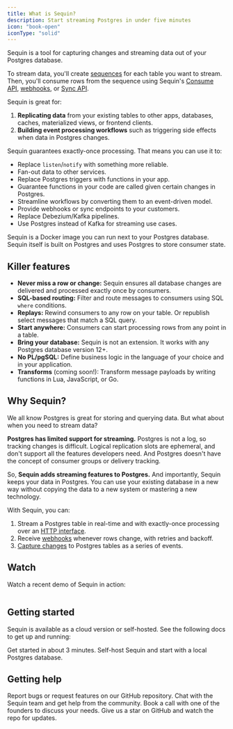 ```yaml
---
title: What is Sequin?
description: Start streaming Postgres in under five minutes
icon: "book-open"
iconType: "solid"
---
```


Sequin is a tool for capturing changes and streaming data out of your Postgres database.

To stream data, you'll create [sequences](/how-sequin-works#sequences) for each table you want to stream. Then, you'll consume rows from the sequence using Sequin's [Consume API](/how-sequin-works#consume-api), [webhooks](/how-sequin-works#webhooks), or [Sync API](/how-sequin-works#sync-api).

Sequin is great for:

1. **Replicating data** from your existing tables to other apps, databases, caches, materialized views, or frontend clients.
2. **Building event processing workflows** such as triggering side effects when data in Postgres changes.

Sequin guarantees exactly-once processing. That means you can use it to:

* Replace `listen`/`notify` with something more reliable.
* Fan-out data to other services.
* Replace Postgres triggers with functions in your app.
* Guarantee functions in your code are called given certain changes in Postgres.
* Streamline workflows by converting them to an event-driven model.
* Provide webhooks or sync endpoints to your customers.
* Replace Debezium/Kafka pipelines.
* Use Postgres instead of Kafka for streaming use cases.

Sequin is a Docker image you can run next to your Postgres database. Sequin itself is built on Postgres and uses Postgres to store consumer state.

## Killer features

- **Never miss a row or change:** Sequin ensures all database changes are delivered and processed exactly once by consumers.
- **SQL-based routing:** Filter and route messages to consumers using SQL `where` conditions.
- **Replays:** Rewind consumers to any row on your table. Or republish select messages that match a SQL query.
- **Start anywhere:** Consumers can start processing rows from any point in a table.
- **Bring your database:** Sequin is not an extension. It works with any Postgres database version 12\+.
- **No PL/pgSQL:** Define business logic in the language of your choice and in your application.
- **Transforms** (coming soon!): Transform message payloads by writing functions in Lua, JavaScript, or Go.

## Why Sequin?

We all know Postgres is great for storing and querying data. But what about when you need to stream data?

**Postgres has limited support for streaming.** Postgres is not a log, so tracking changes is difficult. Logical replication slots are ephemeral, and don't support all the features developers need. And Postgres doesn't have the concept of consumer groups or delivery tracking.

So, **Sequin adds streaming features to Postgres.** And importantly, Sequin keeps your data in Postgres. You can use your existing database in a new way without copying the data to a new system or mastering a new technology.

With Sequin, you can:

1. Stream a Postgres table in real-time and with exactly-once processing over an [HTTP interface](/how-sequin-works#consume-api).
2. Receive [webhooks](/how-sequin-works#webhooks) whenever rows change, with retries and backoff.
3. [Capture changes](/how-sequin-works#wal-pipelines) to Postgres tables as a series of events.

## Watch

Watch a recent demo of Sequin in action:

<script src="https://fast.wistia.com/embed/medias/uwj355teq0.jsonp" async></script>
<script src="https://fast.wistia.com/assets/external/E-v1.js" async></script>
<div className="wistia_responsive_padding" style={{padding: '54.37% 0 0 0', position: 'relative'}}>
  <div className="wistia_responsive_wrapper" style={{height: '100%', left: 0, position: 'absolute', top: 0, width: '100%'}}>
    <div className="wistia_embed wistia_async_uwj355teq0 seo=true videoFoam=true" style={{height: '100%', position: 'relative', width: '100%'}}>
      <div className="wistia_swatch" style={{height: '100%', left: 0, opacity: 0, overflow: 'hidden', position: 'absolute', top: 0, transition: 'opacity 200ms', width: '100%'}}>
        <img src="https://fast.wistia.com/embed/medias/uwj355teq0/swatch" style={{filter: 'blur(5px)', height: '100%', objectFit: 'contain', width: '100%'}} alt="" aria-hidden="true" onLoad="this.parentNode.style.opacity=1;" />
      </div>
    </div>
  </div>
</div>

## Getting started

Sequin is available as a cloud version or self-hosted. See the following docs to get up and running:

<Card title="Cloud Quickstart" icon="cloud" href="/quickstart" horizontal>
  Get started in about 3 minutes.
</Card>
<Card title="Self-hosted Quickstart" icon="docker" href="/self-hosting/docker-compose" horizontal>
  Self-host Sequin and start with a local Postgres database.
</Card>

## Getting help
<CardGroup>
  <Card title="Open an issue" icon="github" href="https://github.com/sequinstream/sequin">
    Report bugs or request features on our GitHub repository.
  </Card>
  <Card title="Join our Discord" icon="discord" href="https://discord.gg/BV8wFXvNtY">
    Chat with the Sequin team and get help from the community.
  </Card>
  <Card title="Schedule a call" icon="phone" href="https://calendly.com/sequin_io/vip-meeting">
    Book a call with one of the founders to discuss your needs.
  </Card>
  <Card title="Stay updated" icon="star" href="https://sequinstream.com/alpha">
    Give us a star on GitHub and watch the repo for updates.
  </Card>
</CardGroup>
